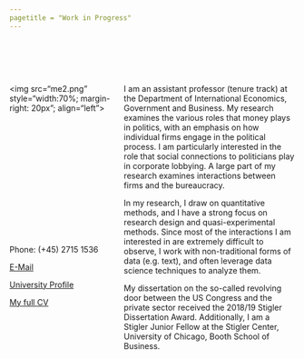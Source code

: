 ```yaml
---
pagetitle = "Work in Progress"
---
```


<style>
.column-left{
  float: left;
  width: 40%;
  text-align: left;
}.column-right{
  float: right;
  width: 60%;
  text-align: left;
}
</style>



<br>
<br>
<br>


<div class="column-left">
<img src="me2.png" style="width:70%; margin-right: 20px"; align="left">


<br>
<br>
<br>
<br>
<br>
<br>
<br>
<br>
<br>
<br>
<br>
<br>


Phone: (+45) 2715 1536

<a href="mailto:bcke.egb@cbs.dk">E-Mail</a><br/>

<a href="https://www.cbs.dk/en/research/departments-and-centres/department-of-international-economics-government-and-business/staff/bckeegb">University Profile</a><br/>

<a href="https://github.com/BCEgerod/BCEgerod.github.io/blob/master/papers/CV_BCKE.pdf">My full CV</a>

</div>
<div class="column-right">

I am an assistant professor (tenure track) at the Department of International Economics, Government and Business. My research examines the various roles that money plays in politics, with an emphasis on how individual firms engage in the political process. I am particularly interested in the role that social connections to politicians play in corporate lobbying. A large part of my research examines interactions between firms and the bureaucracy.

In my research, I draw on quantitative methods, and I have a strong focus on research design and quasi-experimental methods. Since most of the interactions I am interested in are extremely difficult to observe, I work with non-traditional forms of data (e.g. text), and often leverage data science techniques to analyze them.

My dissertation on the so-called revolving door between the US Congress and the private sector received the 2018/19 Stigler Dissertation Award. Additionally, I am a Stigler Junior Fellow at the Stigler Center, University of Chicago, Booth School of Business.

</div>







